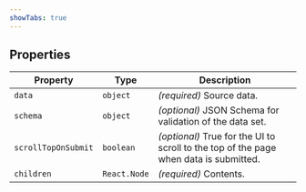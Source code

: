 ```yaml
---
showTabs: true
---
```


## Properties

| Property            | Type         | Description                                                                           |
| ------------------- | ------------ | ------------------------------------------------------------------------------------- |
| `data`              | `object`     | _(required)_ Source data.                                                             |
| `schema`            | `object`     | _(optional)_ JSON Schema for validation of the data set.                              |
| `scrollTopOnSubmit` | `boolean`    | _(optional)_ True for the UI to scroll to the top of the page when data is submitted. |
| `children`          | `React.Node` | _(required)_ Contents.                                                                |
